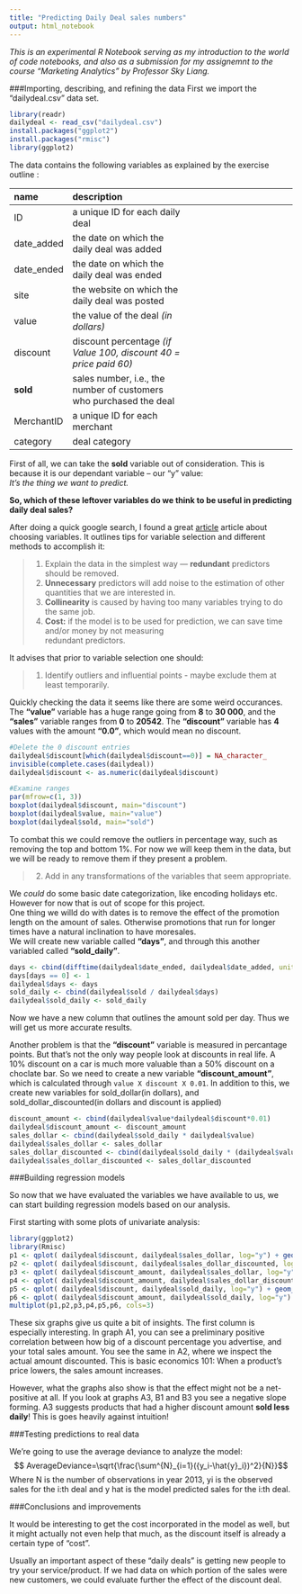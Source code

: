```yaml
---
title: "Predicting Daily Deal sales numbers"
output: html_notebook
---
```


*This is an experimental R Notebook serving as my introduction to the world of code notebooks, and also as a submission for my assignemnt to the course "Marketing Analytics" by Professor Sky Liang.*

###Importing, describing, and refining the data
First we import the "dailydeal.csv" data set.
```r
library(readr)
dailydeal <- read_csv("dailydeal.csv")
install.packages("ggplot2")
install.packages("rmisc")
library(ggplot2)
```
 
The data contains the following variables as explained by the exercise outline :

| name | description |
|:---|:---------|:--------|
| ID | a unique ID for each daily deal |
| date_added | the date on which the daily deal was added |
| date_ended | the date on which the daily deal was ended |
| site | the website on which the daily deal was posted |
| value | the value of the deal *(in dollars)* |
| discount | discount percentage *(if Value 100, discount 40 = price paid 60)*  | 
| **sold** | sales number, i.e., the number of customers who purchased the deal |
| MerchantID | a unique ID for each merchant |
| category | deal category |

First of all, we can take the **sold** variable out of consideration. This is because it is our dependant variable -- our "y" value:  
*It's the thing we want to predict.*

**So, which of these leftover variables do we think to be useful in predicting daily deal sales?**

After doing a quick google search, I found a great [article](http://www.biostat.jhsph.edu/~iruczins/teaching/jf/ch10.pdf) article about choosing variables. It outlines tips for variable selection and different methods to accomplish it:  

>1.  Explain the data in the simplest way — **redundant** predictors should be removed.
2. **Unnecessary** predictors will add noise to the estimation of other quantities that we are interested in. 
3. **Collinearity** is caused by having too many variables trying to do the same job.  
4. **Cost:** if the model is to be used for prediction, we can save time and/or money by not measuring  
redundant predictors.


It advises that prior to variable selection one should:  

>1.  Identify outliers and influential points - maybe exclude them at least temporarily.  

Quickly checking the data it seems like there are some weird occurances. The **"value"** variable has a huge range going from **8** to **30 000**, and the **"sales"** variable ranges from **0** to **20542**. The **"discount"** variable has **4** values with the amount **"0.0"**, which would mean no discount.

```r
#Delete the 0 discount entries
dailydeal$discount[which(dailydeal$discount==0)] = NA_character_
invisible(complete.cases(dailydeal))
dailydeal$discount <- as.numeric(dailydeal$discount)
```

```r
#Examine ranges
par(mfrow=c(1, 3))
boxplot(dailydeal$discount, main="discount")
boxplot(dailydeal$value, main="value")
boxplot(dailydeal$sold, main="sold")
```

To combat this we could remove the outliers in percentage way, such as removing the top and bottom 1%. For now we will keep them in the data, but we will be ready to remove them if they present a problem.

>2.  Add in any transformations of the variables that seem appropriate. 

We *could* do some basic date categorization, like encoding holidays etc. However for now that is out of scope for this project.  
One thing we willd do with dates is to remove the effect of the promotion length on the amount of sales.   Otherwise promotions that run for longer times have a natural inclination to have moresales.  
We will create new variable called **"days"**, and through this another variabled called **"sold_daily"**.

```r
days <- cbind(difftime(dailydeal$date_ended, dailydeal$date_added, units = "days")+1)
days[days == 0] <- 1
dailydeal$days <- days
sold_daily <- cbind(dailydeal$sold / dailydeal$days)
dailydeal$sold_daily <- sold_daily

```
Now we have a new column that outlines the amount sold per day. Thus we will get us more accurate results.  

Another problem is that the **"discount"** variable is measured in percantage points. But that's not the only way people look at discounts in real life. A 10% discount on a car is much more valuable than a 50% discount on a choclate bar. So we need to create a new variable **"discount_amount"**, which is calculated through `value X discount X 0.01`. In addition to this, we create new variables for sold_dollar(in dollars), and sold_dollar_discounted(in dollars and discount is applied)

```r
discount_amount <- cbind(dailydeal$value*dailydeal$discount*0.01)
dailydeal$discount_amount <- discount_amount
sales_dollar <- cbind(dailydeal$sold_daily * dailydeal$value)
dailydeal$sales_dollar <- sales_dollar
sales_dollar_discounted <- cbind(dailydeal$sold_daily * (dailydeal$value-dailydeal$discount_amount))
dailydeal$sales_dollar_discounted <- sales_dollar_discounted
```


###Building regression models

So now that we have evaluated the variables we have available to us, we can start building regression models based on our analysis.

First starting with some plots of univariate analysis:

```r
library(ggplot2)
library(Rmisc)
p1 <- qplot( dailydeal$discount, dailydeal$sales_dollar, log="y") + geom_smooth(method = lm) + ggtitle("A1")
p2 <- qplot( dailydeal$discount, dailydeal$sales_dollar_discounted, log="y") + geom_smooth(method = lm)+ ggtitle("B1")
p3 <- qplot( dailydeal$discount_amount, dailydeal$sales_dollar, log="y") + geom_smooth(method = lm)+ ggtitle("A2")
p4 <- qplot( dailydeal$discount_amount, dailydeal$sales_dollar_discounted, log="y") + geom_smooth(method = lm)+ ggtitle("B2")
p5 <- qplot( dailydeal$discount, dailydeal$sold_daily, log="y") + geom_smooth(method = lm)+ ggtitle("A3")
p6 <- qplot( dailydeal$discount_amount, dailydeal$sold_daily, log="y") + geom_smooth(method = lm)+ ggtitle("B3")
multiplot(p1,p2,p3,p4,p5,p6, cols=3)
```

These six graphs give us quite a bit of insights. The first column is especially interesting. In graph A1, you can see a preliminary positive correlation between how big of a discount percentage you advertise, and your total sales amount. You see the same in A2, where we inspect the actual amount discounted. This is basic economics 101: When a product's price lowers, the sales amount increases.

However, what the graphs also show is that the effect might not be a net-positive at all. If you look at graphs A3, B1 and B3 you see a negative slope forming. A3 suggests products that had a higher discount amount **sold less daily**! This is goes heavily against intuition!

###Testing predictions to real data

We're going to use the average deviance to analyze the model:
$$ AverageDeviance=\sqrt{\frac{\sum^{N}_{i=1}({y_i-\hat{y}_i})^2}{N}}$$
Where N is the number of observations in year 2013, yi is the observed sales for the i:th deal and y hat is the model predicted sales for the i:th deal.


###Conclusions and improvements

It would be interesting to get the cost incorporated in the model as well, but it might actually not even help that much, as the discount itself is already a certain type of "cost".

Usually an important aspect of these "daily deals" is getting new people to try your service/product. If we had data on which portion of the sales were new customers, we could evaluate further the effect of the discount deal.  


